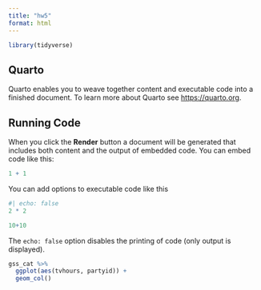 ```yaml
---
title: "hw5"
format: html
---
```


```r
library(tidyverse)
```


## Quarto

Quarto enables you to weave together content and executable code into a finished document. To learn more about Quarto see <https://quarto.org>.

## Running Code

When you click the **Render** button a document will be generated that includes both content and the output of embedded code. You can embed code like this:

```r
1 + 1
```

You can add options to executable code like this 

```r
#| echo: false
2 * 2

10+10
```

The `echo: false` option disables the printing of code (only output is displayed).

```r
gss_cat %>%
  ggplot(aes(tvhours, partyid)) +
  geom_col()
```

